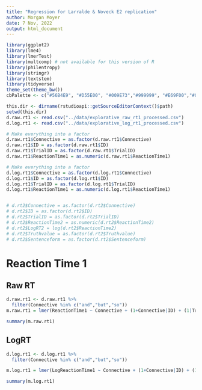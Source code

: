 ```yaml
---
title: "Regression for Larralde & Noveck E2 replication"
author: Morgan Moyer
date: 7 Nov, 2022
output: html_document
---
```


```r
library(ggplot2)
library(lme4)
library(lmerTest)
library(multcomp) # not available for this version of R
library(philentropy)
library(stringr)
library(textstem)
library(tidyverse)
theme_set(theme_bw())
cbPalette <- c("#56B4E9", "#D55E00", "#009E73","#999999", "#E69F00","#009E73","#56B4E9", "#D55E00", "#009E73","#999999", "#E69F00","#009E73","#56B4E9", "#D55E00", "#009E73","#999999", "#E69F00","#009E73","#56B4E9", "#D55E00", "#009E73","#999999", "#E69F00","#009E73")
```

```r
this.dir <- dirname(rstudioapi::getSourceEditorContext()$path)
setwd(this.dir)
d.raw.rt1 <- read.csv("../data/explorative_raw_rt1_processed.csv")
d.log.rt1 <- read.csv("../data/explorative_log_rt1_processed.csv")
```



```r

# Make everything into a factor
d.raw.rt1$Connective = as.factor(d.raw.rt1$Connective)
d.raw.rt1$ID = as.factor(d.raw.rt1$ID)
d.raw.rt1$TrialID = as.factor(d.raw.rt1$TrialID)
d.raw.rt1$ReactionTime1 = as.numeric(d.raw.rt1$ReactionTime1)

# Make everything into a factor
d.log.rt1$Connective = as.factor(d.log.rt1$Connective)
d.log.rt1$ID = as.factor(d.log.rt1$ID)
d.log.rt1$TrialID = as.factor(d.log.rt1$TrialID)
d.log.rt1$ReactionTime1 = as.numeric(d.log.rt1$ReactionTime1)


# d.rt2$Connective = as.factor(d.rt2$Connective)
# d.rt2$ID = as.factor(d.rt2$ID)
# d.rt2$TrialID = as.factor(d.rt2$TrialID)
# d.rt2$ReactionTime2 = as.numeric(d.rt2$ReactionTime2)
# d.rt2$LogRT2 = log(d.rt2$ReactionTime2)
# d.rt2$Truthvalue = as.factor(d.rt2$Truthvalue)
# d.rt2$Sentenceform = as.factor(d.rt2$Sentenceform)

```


# Reaction Time 1
## Raw RT

```r
d.raw.rt1 <- d.raw.rt1 %>% 
  filter(Connective %in% c("and","but","so"))
m.raw.rt1 = lmer(ReactionTime1 ~ Connective + (1+Connective|ID) + (1|TrialID), data=d.raw.rt1)

summary(m.raw.rt1)

```

## LogRT
```r
d.log.rt1 <- d.log.rt1 %>% 
  filter(Connective %in% c("and","but","so"))

m.log.rt1 = lmer(LogReactionTime1 ~ Connective + (1+Connective|ID) + (1|TrialID), data=d.log.rt1)

summary(m.log.rt1)

```

